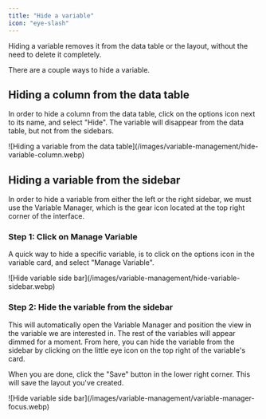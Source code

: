 ```yaml
---
title: "Hide a variable"
icon: "eye-slash"
---
```


Hiding a variable removes it from the data table or the layout, without the need to delete it completely.

There are a couple ways to hide a variable.

## Hiding a column from the data table

In order to hide a column from the data table, click on the options icon next to its name,
and select "Hide". The variable will disappear from the data table, but not from the sidebars.

<Frame>
  ![Hiding a variable from the data
  table](/images/variable-management/hide-variable-column.webp)
</Frame>

## Hiding a variable from the sidebar

In order to hide a variable from either the left or the right sidebar, we must
use the Variable Manager, which is the gear icon located at the top right corner of the interface.

### Step 1: Click on Manage Variable

A quick way to hide a specific variable, is to click on the options icon in the variable
card, and select "Manage Variable".

<Frame>
  ![Hide variable side
  bar](/images/variable-management/hide-variable-sidebar.webp)
</Frame>

### Step 2: Hide the variable from the sidebar

This will automatically open the Variable Manager and position the view in the variable we
are interested in. The rest of the variables will appear dimmed for a moment. From here, you can
hide the variable from the sidebar by clicking on the little eye icon on the top right of the variable's
card.

When you are done, click the "Save" button in the lower right corner. This will save the layout you've
created.

<Frame>
  ![Hide variable side
  bar](/images/variable-management/variable-manager-focus.webp)
</Frame>
